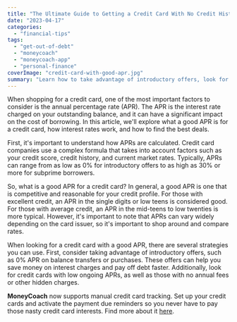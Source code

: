 ```yaml
---
title: "The Ultimate Guide to Getting a Credit Card With No Credit History"
date: "2023-04-17"
categories: 
  - "financial-tips"
tags: 
  - "get-out-of-debt"
  - "moneycoach"
  - "moneycoach-app"
  - "personal-finance"
coverImage: "credit-card-with-good-apr.jpg"
summary: "Learn how to take advantage of introductory offers, look for low ongoing APRs, and avoid annual fees and hidden charges"
---
```


When shopping for a credit card, one of the most important factors to consider is the annual percentage rate (APR). The APR is the interest rate charged on your outstanding balance, and it can have a significant impact on the cost of borrowing. In this article, we'll explore what a good APR is for a credit card, how interest rates work, and how to find the best deals.

First, it's important to understand how APRs are calculated. Credit card companies use a complex formula that takes into account factors such as your credit score, credit history, and current market rates. Typically, APRs can range from as low as 0% for introductory offers to as high as 30% or more for subprime borrowers.

So, what is a good APR for a credit card? In general, a good APR is one that is competitive and reasonable for your credit profile. For those with excellent credit, an APR in the single digits or low teens is considered good. For those with average credit, an APR in the mid-teens to low twenties is more typical. However, it's important to note that APRs can vary widely depending on the card issuer, so it's important to shop around and compare rates.

When looking for a credit card with a good APR, there are several strategies you can use. First, consider taking advantage of introductory offers, such as 0% APR on balance transfers or purchases. These offers can help you save money on interest charges and pay off debt faster. Additionally, look for credit cards with low ongoing APRs, as well as those with no annual fees or other hidden charges.

**MoneyCoach** now supports manual credit card tracking. Set up your credit cards and activate the payment due reminders so you never have to pay those nasty credit card interests. Find more about it [here](https://moneycoach.ai/how-to-track-and-manage-credit-cards/).
